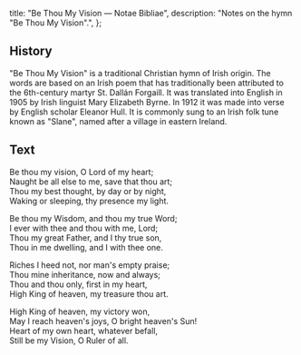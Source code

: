   title: "Be Thou My Vision — Notae Bibliae",
  description: "Notes on the hymn \"Be Thou My Vision\".",
};

<Initial text="Be Thou My Vision" />

## History

"Be Thou My Vision" is a traditional Christian hymn of Irish origin. The words are based on an Irish poem that has traditionally been attributed to the 6th-century martyr St. Dallán Forgaill. It was translated into English in 1905 by Irish linguist Mary Elizabeth Byrne. In 1912 it was made into verse by English scholar Eleanor Hull. It is commonly sung to an Irish folk tune known as "Slane", named after a village in eastern Ireland.

## Text

Be thou my vision, O Lord of my heart;<br/>
Naught be all else to me, save that thou art;<br/>
Thou my best thought, by day or by night,<br/>
Waking or sleeping, thy presence my light.

Be thou my Wisdom, and thou my true Word;<br/>
I ever with thee and thou with me, Lord;<br/>
Thou my great Father, and I thy true son,<br/>
Thou in me dwelling, and I with thee one.

Riches I heed not, nor man's empty praise;<br/>
Thou mine inheritance, now and always;<br/>
Thou and thou only, first in my heart,<br/>
High King of heaven, my treasure thou art.

High King of heaven, my victory won,<br/>
May I reach heaven's joys, O bright heaven's Sun!<br/>
Heart of my own heart, whatever befall,<br/>
Still be my Vision, O Ruler of all.
